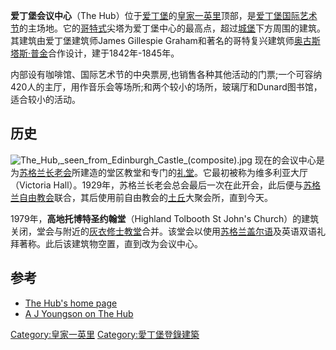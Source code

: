 {{Infobox theatre
| name               = 爱丁堡会议中心<br>The Hub
| image              = Edinburgh Royal Mile01.jpg
| coordinates        = {{coord|55|56|56.32|N|3|11|40.73|W|display=inline,title}}
| architect          = James Gillespie Graham 、奥古斯都斯·普金
| operator           = [[愛丁堡國際藝術節|愛丁堡國際藝術節]]
| city               = {{SCO}} [[愛丁堡|愛丁堡]]
| country            = {{GBR}}
| capacity           = 400
| opened             = 1845
| reopened           = 1999
| othernames         = 维多利亚大厅<br>高地托博特圣约翰堂 
| website            = {{URL|http://www.thehub-edinburgh.com}}
}}
'''爱丁堡会议中心'''（The Hub）位于[[爱丁堡|爱丁堡]]的[[皇家一英里|皇家一英里]]顶部，是[[爱丁堡国际艺术节|爱丁堡国际艺术节]]的主场地。它的[[哥特式|哥特式]]尖塔为爱丁堡中心的最高点，超过[[爱丁堡城堡|城堡]]下方周围的建筑。其建筑由爱丁堡建筑师James Gillespie Graham和著名的哥特复兴建筑师[[奥古斯塔斯·普金|奥古斯塔斯·普金]]合作设计，建于1842年-1845年。

内部设有咖啡馆、国际艺术节的中央票房,也销售各种其他活动的门票;一个可容纳420人的主厅，用作音乐会等场所;和两个较小的场所，玻璃厅和Dunard图书馆，适合较小的活动。

==历史==
[[File:The_Hub,_seen_from_Edinburgh_Castle_(composite).jpg|thumb]]
现在的会议中心是为[[苏格兰长老会|苏格兰长老会]]所建造的堂区教堂和专门的[[礼堂|礼堂]]。它最初被称为维多利亚大厅（Victoria Hall）。1929年，苏格兰长老会总会最后一次在此开会，此后便与[[苏格兰自由教会|苏格兰自由教会]]联合，其后使用前自由教会的[[土丘|土丘]]大聚会所，直到今天。

1979年，'''高地托博特圣约翰堂'''（Highland Tolbooth St John's Church）的建筑关闭，堂会与附近的[[灰衣修士教堂|灰衣修士教堂]]合并。该堂会以使用[[苏格兰盖尔语|苏格兰盖尔语]]及英语双语礼拜著称。此后该建筑物空置，直到改为会议中心。

==参考==
*[http://www.thehub-edinburgh.com The Hub's home page] {{Wayback|url=http://www.thehub-edinburgh.com/ |date=20160918114828 }}
*[https://web.archive.org/web/20070220064315/http://www.benjamintindallarchitects.co.uk/Projects_Pages/edinburgh_and_the_borders.htm A J Youngson on The Hub]

[[Category:皇家一英里|Category:皇家一英里]]
[[Category:愛丁堡登錄建築|Category:愛丁堡登錄建築]]